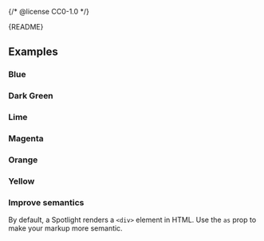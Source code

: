 {/* @license CC0-1.0 */}


<Meta of={SpotlightStories} />

<Markdown>{README}</Markdown>

<Primary />

<Controls />

## Examples

### Blue

<Canvas of={SpotlightStories.Blue} />

### Dark Green

<Canvas of={SpotlightStories.DarkGreen} />

### Lime

<Canvas of={SpotlightStories.Lime} />

### Magenta

<Canvas of={SpotlightStories.Magenta} />

### Orange

<Canvas of={SpotlightStories.Orange} />

### Yellow

<Canvas of={SpotlightStories.Yellow} />

### Improve semantics

By default, a Spotlight renders a `<div>` element in HTML.
Use the `as` prop to make your markup more semantic.

<Canvas of={SpotlightStories.ImproveSemantics} />
